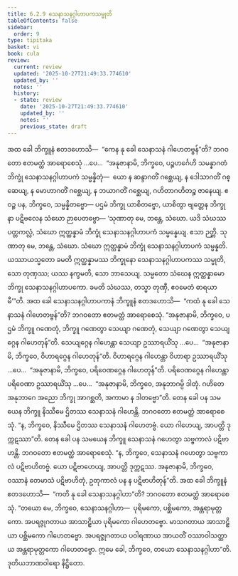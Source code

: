 ```yaml
---
title: 6.2.9 သေနာသနဂ္ဂါဟာပကသမ္မုတိ
tableOfContents: false
sidebar:
  order: 9
type: tipitaka
basket: vi
book: cula
review:
  current: review
  updated: '2025-10-27T21:49:33.774610'
  updated_by: ''
  notes: ''
  history:
  - state: review
    date: '2025-10-27T21:49:33.774610'
    updated_by: ''
    notes: ''
    previous_state: draft
---
```



<ReviewStatus review={frontmatter.review} showDetails={true} />

<HypothesisAnnotation frontmatter={frontmatter} />

<DynamicBreadcrumb />

<Division number="317" book="cula" e="ch" v="4" p="317">

<Paragraph number="1366" book="cula">
အထ ခေါ ဘိက္ခူနံ ဧတဒဟောသိ—  “ကေန နု ခေါ သေနာသနံ ဂါဟေတဗ္ဗန်”တိ? ဘဂဝတော ဧတမတ္ထံ အာရောစေသုံ …ပေ…  “အနုဇာနာမိ, ဘိက္ခဝေ, ပဉ္စဟင်္ဂေဟိ သမန္နာဂတံ ဘိက္ခုံ သေနာသနဂ္ဂါဟာပကံ သမ္မန္နိတုံ—  ယော န ဆန္ဒာဂတိံ ဂစ္ဆေယျ, န ဒေါသာဂတိံ ဂစ္ဆေယျ, န မောဟာဂတိံ ဂစ္ဆေယျ, န ဘယာဂတိံ ဂစ္ဆေယျ, ဂဟိတာဂဟိတဉ္စ ဇာနေယျ. ဧဝဉ္စ ပန, ဘိက္ခဝေ, သမ္မန္နိတဗ္ဗော—
</Paragraph>

<Paragraph number="1367" book="cula">
ပဌမံ ဘိက္ခု ယာစိတဗ္ဗော, ယာစိတွာ ဗျတ္တေန ဘိက္ခုနာ ပဋိဗလေန သံဃော ဉာပေတဗ္ဗော—
</Paragraph>

<Paragraph number="1368" book="cula">
‘သုဏာတု မေ, ဘန္တေ, သံဃော. ယဒိ သံဃဿ ပတ္တကလ္လံ, သံဃော ဣတ္ထန္နာမံ ဘိက္ခုံ သေနာသနဂ္ဂါဟာပကံ သမ္မန္နေယျ. ဧသာ ဉတ္တိ.
</Paragraph>

<Paragraph number="1369" book="cula">
သုဏာတု မေ, ဘန္တေ, သံဃော. သံဃော ဣတ္ထန္နာမံ ဘိက္ခုံ သေနာသနဂ္ဂါဟာပကံ သမ္မန္နတိ. ယဿာယသ္မတော ခမတိ ဣတ္ထန္နာမဿ ဘိက္ခုနော သေနာသနဂ္ဂါဟာပကဿ သမ္မုတိ, သော တုဏှဿ; ယဿ နက္ခမတိ, သော ဘာသေယျ.
</Paragraph>

<Paragraph number="1370" book="cula">
သမ္မတော သံဃေန ဣတ္ထန္နာမော ဘိက္ခု သေနာသနဂ္ဂါဟာပကော. ခမတိ သံဃဿ, တသ္မာ တုဏှီ, ဧဝမေတံ ဓာရယာမီ’”တိ.
</Paragraph>

</Division>
<Division number="318" book="cula" e="ch" v="4" p="317">

<Paragraph number="1371" book="cula">
အထ ခေါ သေနာသနဂ္ဂါဟာပကာနံ ဘိက္ခူနံ ဧတဒဟောသိ—  “ကထံ နု ခေါ သေနာသနံ ဂါဟေတဗ္ဗန်”တိ? ဘဂဝတော ဧတမတ္ထံ အာရောစေသုံ. “အနုဇာနာမိ, ဘိက္ခဝေ, ပဌမံ ဘိက္ခူ ဂဏေတုံ, ဘိက္ခူ ဂဏေတွာ သေယျာ ဂဏေတုံ, သေယျာ ဂဏေတွာ သေယျဂ္ဂေန ဂါဟေတုန်”တိ. သေယျဂ္ဂေန ဂါဟေန္တာ သေယျာ ဥဿာရယိံသု …ပေ…  “အနုဇာနာမိ, ဘိက္ခဝေ, ဝိဟာရဂ္ဂေန ဂါဟေတုန်”တိ. ဝိဟာရဂ္ဂေန ဂါဟေန္တာ ဝိဟာရာ ဥဿာရယိံသု …ပေ…  “အနုဇာနာမိ, ဘိက္ခဝေ, ပရိဝေဏဂ္ဂေန ဂါဟေတုန်”တိ. ပရိဝေဏဂ္ဂေန ဂါဟေန္တာ ပရိဝေဏာ ဥဿာရယိံသု …ပေ…  “အနုဇာနာမိ, ဘိက္ခဝေ, အနုဘာဂမ္ပိ ဒါတုံ. ဂဟိတေ အနုဘာဂေ အညော ဘိက္ခု အာဂစ္ဆတိ, အကာမာ န ဒါတဗ္ဗော”တိ.
</Paragraph>

<Paragraph number="1372" book="cula">
တေန ခေါ ပန သမယေန ဘိက္ခူ နိဿီမေ ဌိတဿ သေနာသနံ ဂါဟေန္တိ. ဘဂဝတော ဧတမတ္ထံ အာရောစေသုံ. “န, ဘိက္ခဝေ, နိဿီမေ ဌိတဿ သေနာသနံ ဂါဟေတဗ္ဗံ. ယော ဂါဟေယျ, အာပတ္တိ ဒုက္ကဋဿာ”တိ.
</Paragraph>

<Paragraph number="1373" book="cula">
တေန ခေါ ပန သမယေန ဘိက္ခူ သေနာသနံ ဂဟေတွာ သဗ္ဗကာလံ ပဋိဗာဟန္တိ. ဘဂဝတော ဧတမတ္ထံ အာရောစေသုံ. “န, ဘိက္ခဝေ, သေနာသနံ ဂဟေတွာ သဗ္ဗကာလံ ပဋိဗာဟိတဗ္ဗံ. ယော ပဋိဗာဟေယျ, အာပတ္တိ ဒုက္ကဋဿ. အနုဇာနာမိ, ဘိက္ခဝေ, ဝဿာနံ တေမာသံ ပဋိဗာဟိတုံ, ဥတုကာလံ ပန န ပဋိဗာဟိတုန်”တိ.
</Paragraph>

<Paragraph number="1374" book="cula">
အထ ခေါ ဘိက္ခူနံ ဧတဒဟောသိ—  “ကတိ နု ခေါ သေနာသနဂ္ဂါဟာ”တိ? ဘဂဝတော ဧတမတ္ထံ အာရောစေသုံ. “တယော မေ, ဘိက္ခဝေ, သေနာသနဂ္ဂါဟာ—  ပုရိမကော, ပစ္ဆိမကော, အန္တရာမုတ္တကော. အပရဇ္ဇုဂတာယ အာသာဠှိယာ ပုရိမကော ဂါဟေတဗ္ဗော. မာသဂတာယ အာသာဠှိယာ ပစ္ဆိမကော ဂါဟေတဗ္ဗော. အပရဇ္ဇုဂတာယ ပဝါရဏာယ အာယတိံ ဝဿာဝါသတ္ထာယ အန္တရာမုတ္တကော ဂါဟေတဗ္ဗော. ဣမေ ခေါ, ဘိက္ခဝေ, တယော သေနာသနဂ္ဂါဟာ”တိ.

</Paragraph>
</Division>

<Paragraph number="1375" type="center" book="cula">
ဒုတိယဘာဏဝါရော နိဋ္ဌိတော.
</Paragraph>